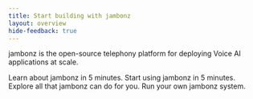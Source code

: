 ```yaml
---
title: Start building with jambonz
layout: overview
hide-feedback: true
---
```


jambonz is the open-source telephony platform for deploying Voice AI applications at scale.

<CardGroup cols={2}>
  <Card
    title="Overview and Concepts"
    icon="fa-regular fa-play"
    href="/docs/get-started/concepts"
  >
    Learn about jambonz in 5 minutes. 
  </Card>
    <Card
    title="Developer Quickstart"
    icon="fa-regular fa-play"
    href="/docs/get-started/developer"
  >
    Start using jambonz in 5 minutes. 
  </Card>
  <Card
    title="Guides"
    icon="fa-regular fa-file-lines"
    href="/docs/guides"
  >
    Explore all that jambonz can do for you. 
  </Card>
  <Card
    title="Self-hosted"
    icon="fa-regular fa-server"
    href="/docs/get-started/self-hosted"
  >
    Run your own jambonz system. 
  </Card>
</CardGroup>